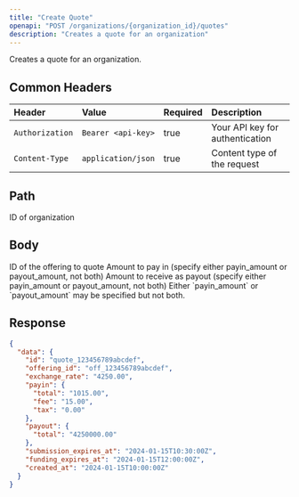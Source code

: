 ```yaml
---
title: "Create Quote"
openapi: "POST /organizations/{organization_id}/quotes"
description: "Creates a quote for an organization"
---
```


Creates a quote for an organization.

## Common Headers

| Header          | Value              | Required | Description                     |
| :-------------- | :----------------- | :------- | :------------------------------ |
| `Authorization` | `Bearer <api-key>` | true     | Your API key for authentication |
| `Content-Type`  | `application/json` | true     | Content type of the request     |

## Path

<ParamField path="organization_id" type="string" required>
  ID of organization
</ParamField>

## Body

<ParamField body="offering_id" type="string" required>
  ID of the offering to quote
</ParamField>

<ParamField body="payin_amount" type="string">
  Amount to pay in (specify either payin_amount or payout_amount, not both)
</ParamField>

<ParamField body="payout_amount" type="string">
  Amount to receive as payout (specify either payin_amount or payout_amount, not
  both)
</ParamField>

<Warning>
  Either `payin_amount` or `payout_amount` may be specified but not both.
</Warning>

## Response

<ResponseExample>

```json Response
{
  "data": {
    "id": "quote_123456789abcdef",
    "offering_id": "off_123456789abcdef",
    "exchange_rate": "4250.00",
    "payin": {
      "total": "1015.00",
      "fee": "15.00",
      "tax": "0.00"
    },
    "payout": {
      "total": "4250000.00"
    },
    "submission_expires_at": "2024-01-15T10:30:00Z",
    "funding_expires_at": "2024-01-15T12:00:00Z",
    "created_at": "2024-01-15T10:00:00Z"
  }
}
```

</ResponseExample>

